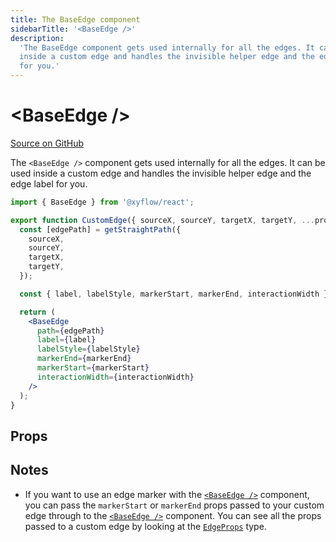 ```yaml
---
title: The BaseEdge component
sidebarTitle: '<BaseEdge />'
description:
  'The BaseEdge component gets used internally for all the edges. It can be used
  inside a custom edge and handles the invisible helper edge and the edge label
  for you.'
---
```


# \<BaseEdge />

[Source on GitHub](https://github.com/xyflow/xyflow/blob/main/packages/react/src/components/Edges/BaseEdge.tsx)

The `<BaseEdge />` component gets used internally for all the edges. It can be
used inside a custom edge and handles the invisible helper edge and the edge label
for you.

```jsx
import { BaseEdge } from '@xyflow/react';

export function CustomEdge({ sourceX, sourceY, targetX, targetY, ...props }) {
  const [edgePath] = getStraightPath({
    sourceX,
    sourceY,
    targetX,
    targetY,
  });

  const { label, labelStyle, markerStart, markerEnd, interactionWidth } = props;

  return (
    <BaseEdge
      path={edgePath}
      label={label}
      labelStyle={labelStyle}
      markerEnd={markerEnd}
      markerStart={markerStart}
      interactionWidth={interactionWidth}
    />
  );
}
```

## Props

<APIDocs
  componentName="BaseEdge"
  groupKeys="Omit<SVGAttributes<SVGPathElement>, 'd' | 'path' | 'markerStart' | 'markerEnd'>"
/>

## Notes

- If you want to use an edge marker with the [`<BaseEdge />`](/api-reference/components/base-edge) component,
  you can pass the `markerStart` or `markerEnd` props passed to your custom edge
  through to the [`<BaseEdge />`](/api-reference/components/base-edge) component. You can see all the props
  passed to a custom edge by looking at the [`EdgeProps`](/api-reference/types/edge-props) type.
